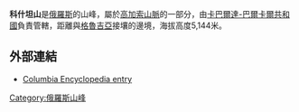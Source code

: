 '''科什坦山'''是[[俄羅斯|俄羅斯]]的山峰，屬於[[高加索山脈|高加索山脈]]的一部分，由[[卡巴爾達-巴爾卡爾共和國|卡巴爾達-巴爾卡爾共和國]]負責管轄，距離與[[格魯吉亞|格魯吉亞]]接壤的邊境，海拔高度5,144米。

==外部連結==
* [https://web.archive.org/web/20041213170346/http://www.bartleby.com/65/ko/KoshtanT.html  Columbia Encyclopedia entry]

[[Category:俄羅斯山峰|Category:俄羅斯山峰]]

{{Russia-geo-stub}}
